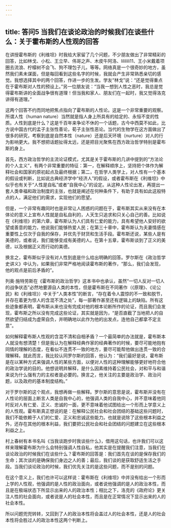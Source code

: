 ```yaml
---
---
---
```

title: 答问5 当我们在谈论政治的时候我们在谈些什么：关于霍布斯的人性观的回答
---




在讲授霍布斯的《利维坦》时我给大家留了几个问题，不少朋友做出了非常精彩的回答，比如林戈、小松、王立早、伟哥之声、木皮牛阿洛、lililili11、王小米戴着项圈去流浪、柠檬树不会飞、狗不理包子儿，等等。网络真是一个很奇妙的地方，虽然我们素未谋面，但是每回看到这些名字的时候，我就会产生非常熟悉亲切的感觉。我想选择其中的两个回答，作进一步的生发。学友“林戈”说：“还是觉得重点在于霍布斯对人性的预设上。”另一位朋友说：“当我一想到人性之恶时，我总是觉得霍布斯讲的全面战争很有道理！但当我和家人、朋友们在一起时，我又觉得洛克讲得有道理。”

这两个回答不约而同地把焦点指向了霍布斯的人性论。这是一个非常重要的观察。所谓人性（human nature）当然就是指人身上所具有的给定的、永恒不变的性质。人性到底是什么？这是千百年来争论不休的一个话题，古今中西莫不如此，比方说中国古代的孟子主张性善论，荀子主张性恶论。当代的生物学在这方面做出了很多的研究，考察到底是自然本性（nature）还是后天环境（nurture）对人的行为影响更大。我不想把话题扯得太远，还是把目光聚焦在西方政治哲学特别是霍布斯的身上。

首先，西方政治哲学的主流论证模式，尤其是关于霍布斯的几讲中提到的“方法论的个人主义”，有两个非常重要的特征：第一，在解释顺序上，坚持把个体作为解释社会和国家的原初起点及最终根据；第二，在哲学人类学上，对人性有一个基本的假设或判断，比如说古典经济学中“经济人”的假设，或者霍布斯在《利维坦》中似乎也有关于“人性是自私”或者“自我中心”的设定。从这种人性论出发，再提出一套人类幸福和政治制度的主张，也就是阐述在何种条件下，有助于具有如此这般特点的人，满足他们的需求，实现他们的愿望。

但是，一个非常有趣同时也是非常让人困惑的问题在于，霍布斯其实从来没有在本体论的意义上宣布人性就是自私自利的，人天生只追求和只关心自己的善。比如说在《利维坦》的第六章，霍布斯认为人们具有仁爱的能力，具有希望他人安好的欲望或善意的能力，他说我们能够热爱人民；在第三十章中，霍布斯认为夫妻情感在重要性上仅次于自我的保存，并优先于财货和生活手段。霍布斯还说，某些人是有美德的，或者说，我们能够变成有美德的人。在第十五章，霍布斯谈到了正义的美德，以及根据正义而行动的美德。

换言之，霍布斯似乎没有对人性到底是什么给出明确的回答。罗尔斯在《政治哲学史讲义》中认为，如果我们非常严格地阅读霍布斯的著作，“那么，我们会发现，他的观点是前后矛盾的”。

列奥·施特劳斯在《霍布斯的政治哲学》这本书中也承认，虽然“一切人反对一切人的战争状态”必然地要源自人类的本性，但是霍布斯在不同著作（《原理》、《论公民》和《利维坦》）中关于“人类本性”的断言，“存在着令人震惊的不一致和脱节，并存在着更为惊人的含混不清之处”，每一部著作甚至还有逻辑上的缺陷。所有这些迹象都表明，霍布斯从来也没有完成对他的根本论断所作的论证，而且我们会发现，霍布斯之所以没有完成这些论证，其实就是因为，“是否直截了当地把人的自然欲望归结成为虚荣自负，并明确地以此作为他的出发点，连他自己都拿不定主意”。

如何解释霍布斯人性观的含混不清和自相矛盾？一个最简单的办法就是，霍布斯本人就没有想清楚！但是我认为在解释经典作家的经典著作的时候，要尽可能地抱有同情的理解的态度，在看似不连贯不一致的地方，要尽可能帮他做出连贯一致的合理解释。就此而言，我比较认同罗尔斯的回答，他认为：“我们最好是说，霍布斯是在以某种方式来强调人性的某些方面，以便对人性的这种理解能够更好地符合他的政治学说的目的。他想说明并解释，是什么因素维持着公民社会，对和平与和谐来说为什么强有力的主权者是必要的。换言之，他关注的主要是政治学、政治问题，以及政府的基本制度结构。”

对于罗尔斯的这个观点，我想再做一些解释。罗尔斯的意思是说，霍布斯并没有在人性论的层面上断言人类是自我中心的，他强调人类的自我中心，并不意味着他同时反对人有仁爱、正义、忠诚的一面，更不意味着他试图给出一个形而上学意义上的人性观。霍布斯真正想说的是：在解释公民社会和社会团结的基础这些问题时，我们不能依赖于人们的仁爱、正义和忠诚这些能力。也就是说除了这些根本利益之外，还存在其他的根本利益，我们要把公民社会和社会团结的问题建立在这些根本利益之上。

村上春树有本书名叫《当我谈跑步时我谈些什么》，借用这句话，也许我们可以这样来理解霍布斯为什么会特别强调人性自私，他其实是在提醒我们注意，当我们在谈论政治的时候我们在谈些什么？霍布斯的回答是：我们首先在谈的是保存我们的生命；其次谈的是确保我们身边之人的善；最后，我们谈的是获取舒适生活之手段。当我们谈论政治的时候，我们优先关注的是这些问题，而不是别的问题。

在这个意义上，我们也许可以这样说：霍布斯在《利维坦》中并没有给出一个形而上学的人性观，他强调的是人性的政治面向，或者说他强调的是人的政治本性，而且是在极端状态下所显示出来的人的政治本性；相比之下，洛克的《政府论》更关注人性的社会面向，或者说是人的社会本性，而且是在正常情况下显示出来的人的社会本性。

所以问题兜兜转转，又回到了人的政治本性将会盖过人的社会本性，还是人的社会本性将会胜过人的政治本性这两个判断上。